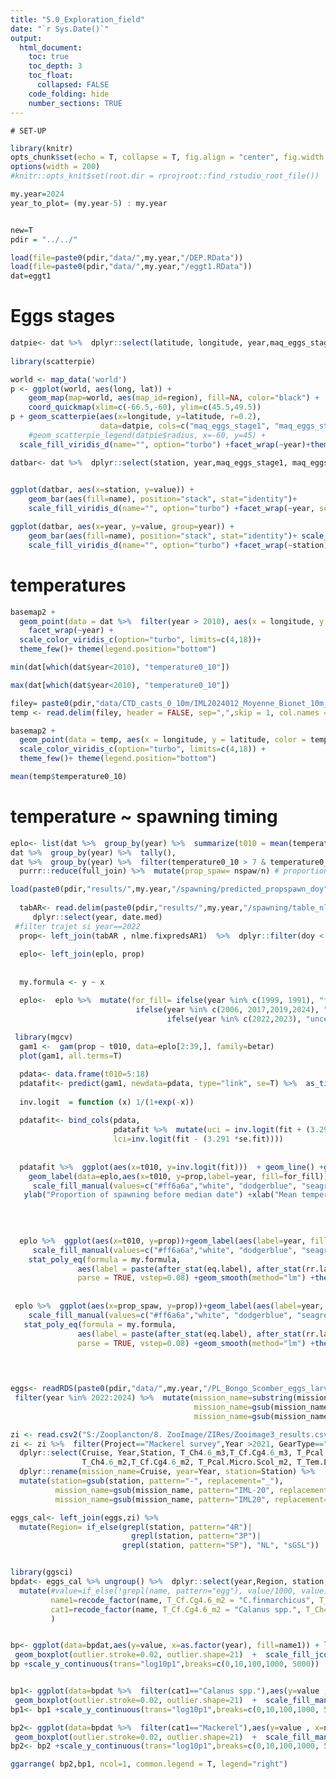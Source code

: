 ```yaml
---
title: "5.0_Exploration_field"
date: "`r Sys.Date()`"
output:
  html_document:
    toc: true
    toc_depth: 3
    toc_float:
      collapsed: FALSE
    code_folding: hide
    number_sections: TRUE
---
```

    # SET-UP
```r
library(knitr)
opts_chunk$set(echo = T, collapse = T, fig.align = "center", fig.width = 9, fig.height = 6, message=F, warning=F)
options(width = 200)
#knitr::opts_knit$set(root.dir = rprojroot::find_rstudio_root_file())

my.year=2024
year_to_plot= (my.year-5) : my.year

```    

```r

```
  
```r
new=T
pdir = "../../"

load(file=paste0(pdir,"data/",my.year,"/DEP.RData"))
load(file=paste0(pdir,"data/",my.year,"/eggt1.RData"))
dat=eggt1

```
# Eggs stages

```r
datpie<- dat %>%  dplyr::select(latitude, longitude, year,maq_eggs_stage1, maq_eggs_stage2, maq_eggs_stage3, maq_eggs_stage4, maq_eggs_stage5, maq_larvae, DEP) %>%  group_by(year) %>%  mutate(maxDEP=max(DEP), radius=DEP/maxDEP) %>%  filter(year> 2010)
  
library(scatterpie)

world <- map_data('world')
p <- ggplot(world, aes(long, lat)) +
    geom_map(map=world, aes(map_id=region), fill=NA, color="black") +
    coord_quickmap(xlim=c(-66.5,-60), ylim=c(45.5,49.5))
p + geom_scatterpie(aes(x=longitude, y=latitude, r=0.2),
                    data=datpie, cols=c("maq_eggs_stage1", "maq_eggs_stage2", "maq_eggs_stage3", "maq_eggs_stage4", "maq_eggs_stage5", "maq_larvae"), color=NA,alpha=.8) +
    #geom_scatterpie_legend(datpie$radius, x=-60, y=45) +
  scale_fill_viridis_d(name="", option="turbo") +facet_wrap(~year)+theme(legend.position = "bottom")
```

```r
datbar<- dat %>%  dplyr::select(station, year,maq_eggs_stage1, maq_eggs_stage2, maq_eggs_stage3, maq_eggs_stage4, maq_eggs_stage5, maq_larvae, DEP) %>%  pivot_longer(maq_eggs_stage1:maq_larvae) %>%  group_by(year) %>%  mutate(maxDEP=max(DEP), radius=DEP/maxDEP) %>%  filter(year> 2010)
  

ggplot(datbar, aes(x=station, y=value)) +
    geom_bar(aes(fill=name), position="stack", stat="identity")+
    scale_fill_viridis_d(name="", option="turbo") +facet_wrap(~year, scales="free_y")+theme(legend.position = "bottom")

ggplot(datbar, aes(x=year, y=value, group=year)) +
    geom_bar(aes(fill=name), position="stack", stat="identity")+ scale_x_continuous(breaks=seq(1970,my.year,5))+
    scale_fill_viridis_d(name="", option="turbo") +facet_wrap(~station)+theme(legend.position = "bottom")

```


# temperatures

```r
basemap2 + 
  geom_point(data = dat %>%  filter(year > 2010), aes(x = longitude, y = latitude, color = temperature0_10), shape = 19, size=4) + 
    facet_wrap(~year) + 
  scale_color_viridis_c(option="turbo", limits=c(4,18))+
  theme_few()+ theme(legend.position="bottom")

min(dat[which(dat$year<2010), "temperature0_10"])

max(dat[which(dat$year<2010), "temperature0_10"])
```

```r
filey= paste0(pdir,"data/CTD_casts_0_10m/IML2024012_Moyenne_Bionet_10m_surface.dat")
temp <- read.delim(filey, header = FALSE, sep=",",skip = 1, col.names = c("file","station","date","latitude", "longitude", "prof.max", "temperature0_10","salinity","sigma_t"))

basemap2 + 
  geom_point(data = temp, aes(x = longitude, y = latitude, color = temperature0_10), shape = 19, size=4) + 
  scale_color_viridis_c(option="turbo", limits=c(4,18)) + 
  theme_few()+ theme(legend.position="bottom")

mean(temp$temperature0_10)

```

# temperature ~ spawning timing

```r
eplo<- list(dat %>%  group_by(year) %>%  summarize(t010 = mean(temperature0_10)),
dat %>%  group_by(year) %>%  tally(),
dat %>%  group_by(year) %>%  filter(temperature0_10 > 7 & temperature0_10 < 15 ) %>%  tally() %>%  rename(nspaw=n)) %>% 
  purrr::reduce(full_join) %>%  mutate(prop_spaw= nspaw/n) # proportion of station with favorable conditions # not used

load(paste0(pdir,"results/",my.year,"/spawning/predicted_propspawn_doy", my.year, ".RData"))
  
  tabAR<- read.delim(paste0(pdir,"results/",my.year,"/spawning/table_nlmeAR_", my.year, ".txt")) %>% 
     dplyr::select(year, date.med)
 #filter trajet si year==2022
  prop<- left_join(tabAR , nlme.fixpredsAR1)  %>%  dplyr::filter(doy < date.med)%>%  dplyr::group_by(year) %>%  dplyr::summarize(prop=sum(prob))
  
  eplo<- left_join(eplo, prop)
  
  
  my.formula <- y ~ x

  eplo<-  eplo %>%  mutate(for_fill= ifelse(year %in% c(1999, 1991), "fit", 
                            ifelse(year %in% c(2006, 2017,2019,2024), "timing", 
                                   ifelse(year %in% c(2022,2023), "uncertain", "OK"))))
  
 library(mgcv)
  gam1 <-  gam(prop ~ t010, data=eplo[2:39,], family=betar)
  plot(gam1, all.terms=T)

  pdata<- data.frame(t010=5:18)
  pdatafit<- predict(gam1, newdata=pdata, type="link", se=T) %>%  as_tibble()
  
  inv.logit  = function (x) 1/(1+exp(-x)) 
  
  pdatafit<- bind_cols(pdata, 
                       pdatafit %>%  mutate(uci = inv.logit(fit + (3.291 * se.fit)),
                       lci=inv.logit(fit - (3.291 *se.fit))))
  
  
  pdatafit %>%  ggplot(aes(x=t010, y=inv.logit(fit)))  + geom_line() +geom_ribbon(aes(ymin=lci, ymax=uci), alpha=0.3)+
    geom_label(data=eplo,aes(x=t010, y=prop,label=year, fill=for_fill)) + 
     scale_fill_manual(values=c("#ff6a6a","white", "dodgerblue", "seagreen3"), guide="none")+
   ylab("Proportion of spawning before median date") +xlab("Mean temperature 0-10m during the survey")
  
 
  

```




```r


 
  eplo %>%  ggplot(aes(x=t010, y=prop))+geom_label(aes(label=year, fill=for_fill)) + 
     scale_fill_manual(values=c("#ff6a6a","white", "dodgerblue", "seagreen3"), guide="none")+
    stat_poly_eq(formula = my.formula, 
               aes(label = paste(after_stat(eq.label), after_stat(rr.label), sep = "~~~")), 
               parse = TRUE, vstep=0.08) +geom_smooth(method="lm") +theme_bw() +ylab("Proportion of spawning before median date") +xlab("Mean temperature 0-10m during the survey")
  
  
 eplo %>%  ggplot(aes(x=prop_spaw, y=prop))+geom_label(aes(label=year, fill=for_fill)) + 
    scale_fill_manual(values=c("#ff6a6a","white", "dodgerblue", "seagreen3"), guide="none")+
   stat_poly_eq(formula = my.formula, 
               aes(label = paste(after_stat(eq.label), after_stat(rr.label), sep = "~~~")), 
               parse = TRUE, vstep=0.08) +geom_smooth(method="lm") +theme_bw() +ylab("Proportion of spawning before median date") +xlab("Porportion of temperature 8-14")
  

  

```



```r
eggs<- readRDS(paste0(pdir,"data/",my.year,"/PL_Bongo_Scomber_eggs_larvae_Counts_L2_",my.year,".RDS"))  %>% 
 filter(year %in% 2022:2024) %>%  mutate(mission_name=substring(mission_name, 1,11),
                                         mission_name=gsub(mission_name, pattern="IML-20", replacement="IML-"),
                                         mission_name=gsub(mission_name, pattern="IML20", replacement="IML"))

zi <- read.csv2("S:/Zooplancton/8. ZooImage/ZIRes/Zooimage3_results.csv", dec=".")
zi <- zi %>%  filter(Project=="Mackerel survey",Year >2021, GearType=="Bongo")  %>%  
  dplyr::select(Cruise, Year,Station, T_Ch4.6_m3,T_Cf.Cg4.6_m3, T_Pcal.Micro.Scol_m3, T_Tem.Eury_m3,
                T_Ch4.6_m2,T_Cf.Cg4.6_m2, T_Pcal.Micro.Scol_m2, T_Tem.Eury_m2) %>%  
  dplyr::rename(mission_name=Cruise, year=Year, station=Station) %>% 
  mutate(station=gsub(station, pattern="-", replacement="_"),
          mission_name=gsub(mission_name, pattern="IML-20", replacement="IML-"),
          mission_name=gsub(mission_name, pattern="IML20", replacement="IML-"))

eggs_cal<- left_join(eggs,zi) %>%  
  mutate(Region= if_else(grepl(station, pattern="4R")|
                           grepl(station, pattern="3P")|
                         grepl(station, pattern="SP"), "NL", "sGSL"))


library(ggsci)
bpdat<- eggs_cal %>% ungroup() %>%  dplyr::select(year,Region, station,T_Cf.Cg4.6_m2, T_Ch4.6_m2,maq_eggs_stage1_5, maq_larvae) %>%   pivot_longer(4:7) %>% 
  mutate(#value=if_else(!grepl(name, pattern="egg"), value/1000, value),
         name1=recode_factor(name, T_Cf.Cg4.6_m2 = "C.finmarchicus", T_Ch4.6_m2= "C. hyperboreus",maq_eggs_stage1_5 = "Mackerel\neggs", maq_larvae= "Mackerel\nlarvae"),
         cat1=recode_factor(name, T_Cf.Cg4.6_m2 = "Calanus spp.", T_Ch4.6_m2= "Calanus spp.",maq_eggs_stage1_5 = "Mackerel", maq_larvae= "Mackerel")
         ) 


bp<- ggplot(data=bpdat,aes(y=value, x=as.factor(year), fill=name1)) + labs(x="", y="N/m²", fill="", col="")+ facet_wrap(~Region)+
 geom_boxplot(outlier.stroke=0.02, outlier.shape=21)  +  scale_fill_jco() + theme(legend.position="bottom", legend.background = element_blank())
bp +scale_y_continuous(trans="log10p1",breaks=c(0,10,100,1000, 5000)) 


bp1<- ggplot(data=bpdat %>%  filter(cat1=="Calanus spp."),aes(y=value , x=name1, fill=Region)) + labs(x="", y="N/m²", fill="", col="")+ facet_wrap(~year, scales="free_x")+
 geom_boxplot(outlier.stroke=0.02, outlier.shape=21)  +  scale_fill_manual(values=c( "dodgerblue4","goldenrod1")) + theme(legend.position="bottom", legend.background = element_blank(), axis.text.x = element_text(face="italic", angle=35,vjust=0.75))
bp1<- bp1 +scale_y_continuous(trans="log10p1",breaks=c(0,10,100,1000, 5000)) 

bp2<- ggplot(data=bpdat %>%  filter(cat1=="Mackerel"),aes(y=value , x=name1, fill=Region)) + labs(x="", y="N/m²", fill="", col="")+ facet_wrap(~year, scales="free_x")+
 geom_boxplot(outlier.stroke=0.02, outlier.shape=21)  +  scale_fill_manual(values=c( "dodgerblue4","goldenrod1")) + theme(legend.position="bottom", legend.background = element_blank(), axis.text.x = element_text( angle=35 , vjust=0.75))
bp2<- bp2 +scale_y_continuous(trans="log10p1",breaks=c(0,10,100,1000, 5000)) 

ggarrange( bp2,bp1, ncol=1, common.legend = T, legend="right")


```



